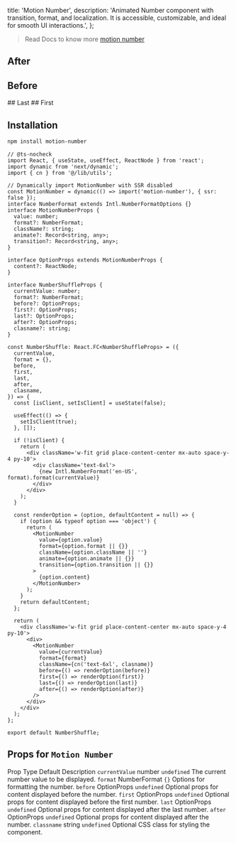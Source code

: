 

  title: 'Motion Number',
  description:
    'Animated Number component with transition, format, and localization. It is accessible, customizable, and ideal for smooth UI interactions.',
};

> Read Docs to know more [motion number](https://motion-number.barvian.me)

<ComponentCodePreview name='motion-number' hasReTrigger isFitheight />

## After

<ComponentCodePreview name='motion-number-after' hasReTrigger isFitheight />

## Before

<ComponentCodePreview name='motion-number-before' hasReTrigger isFitheight />
## Last

<ComponentCodePreview name='motion-number-last' hasReTrigger isFitheight />
## First

<ComponentCodePreview name='motion-number-first' hasReTrigger isFitheight />

## Installation

```bash
npm install motion-number
```

```tsx number-shuffle.tsx
// @ts-nocheck
import React, { useState, useEffect, ReactNode } from 'react';
import dynamic from 'next/dynamic';
import { cn } from '@/lib/utils';

// Dynamically import MotionNumber with SSR disabled
const MotionNumber = dynamic(() => import('motion-number'), { ssr: false });
interface NumberFormat extends Intl.NumberFormatOptions {}
interface MotionNumberProps {
  value: number;
  format?: NumberFormat;
  className?: string;
  animate?: Record<string, any>;
  transition?: Record<string, any>;
}

interface OptionProps extends MotionNumberProps {
  content?: ReactNode;
}

interface NumberShuffleProps {
  currentValue: number;
  format?: NumberFormat;
  before?: OptionProps;
  first?: OptionProps;
  last?: OptionProps;
  after?: OptionProps;
  clasname?: string;
}

const NumberShuffle: React.FC<NumberShuffleProps> = ({
  currentValue,
  format = {},
  before,
  first,
  last,
  after,
  clasname,
}) => {
  const [isClient, setIsClient] = useState(false);

  useEffect(() => {
    setIsClient(true);
  }, []);

  if (!isClient) {
    return (
      <div className='w-fit grid place-content-center mx-auto space-y-4 py-10'>
        <div className='text-6xl'>
          {new Intl.NumberFormat('en-US', format).format(currentValue)}
        </div>
      </div>
    );
  }

  const renderOption = (option, defaultContent = null) => {
    if (option && typeof option === 'object') {
      return (
        <MotionNumber
          value={option.value}
          format={option.format || {}}
          className={option.className || ''}
          animate={option.animate || {}}
          transition={option.transition || {}}
        >
          {option.content}
        </MotionNumber>
      );
    }
    return defaultContent;
  };

  return (
    <div className='w-fit grid place-content-center mx-auto space-y-4 py-10'>
      <div>
        <MotionNumber
          value={currentValue}
          format={format}
          className={cn('text-6xl', clasname)}
          before={() => renderOption(before)}
          first={() => renderOption(first)}
          last={() => renderOption(last)}
          after={() => renderOption(after)}
        />
      </div>
    </div>
  );
};

export default NumberShuffle;
```

## Props for `Motion Number`

<div className="rounded-lg border bg-background">
  <Table className="border-collapse">
    <TableHeader>
      <TableRow className="hover:bg-transparent">
        <TableHead className="w-[150px] border-r last:border-r-0">Prop</TableHead>
        <TableHead className="w-[150px] border-r last:border-r-0">Type</TableHead>
        <TableHead className="text-right">Default</TableHead>
        <TableHead className="border-r last:border-r-0">Description</TableHead>
      </TableRow>
    </TableHeader>
    <TableBody>
      <TableRow>
        <TableCell className="border-r last:border-r-0">
          <code className="rounded bg-muted px-1 py-0.5">currentValue</code>
        </TableCell>
        <TableCell className="border-r last:border-r-0">
          <Badge variant="secondary" className="font-mono text-xs">number</Badge>
        </TableCell>
        <TableCell className="text-right">
          <code className="rounded bg-muted px-1 py-0.5">undefined</code>
        </TableCell>
        <TableCell className="border-r last:border-r-0">
          The current number value to be displayed.
        </TableCell>
      </TableRow>
      <TableRow>
        <TableCell className="border-r last:border-r-0">
          <code className="rounded bg-muted px-1 py-0.5">format</code>
        </TableCell>
        <TableCell className="border-r last:border-r-0">
          <Badge variant="secondary" className="font-mono text-xs">NumberFormat</Badge>
        </TableCell>
        <TableCell className="text-right">
          <code className="rounded bg-muted px-1 py-0.5">{}</code>
        </TableCell>
        <TableCell className="border-r last:border-r-0">
          Options for formatting the number.
        </TableCell>
      </TableRow>
      <TableRow>
        <TableCell className="border-r last:border-r-0">
          <code className="rounded bg-muted px-1 py-0.5">before</code>
        </TableCell>
        <TableCell className="border-r last:border-r-0">
          <Badge variant="secondary" className="font-mono text-xs">OptionProps</Badge>
        </TableCell>
        <TableCell className="text-right">
          <code className="rounded bg-muted px-1 py-0.5">undefined</code>
        </TableCell>
        <TableCell className="border-r last:border-r-0">
          Optional props for content displayed before the number.
        </TableCell>
      </TableRow>
      <TableRow>
        <TableCell className="border-r last:border-r-0">
          <code className="rounded bg-muted px-1 py-0.5">first</code>
        </TableCell>
        <TableCell className="border-r last:border-r-0">
          <Badge variant="secondary" className="font-mono text-xs">OptionProps</Badge>
        </TableCell>
        <TableCell className="text-right">
          <code className="rounded bg-muted px-1 py-0.5">undefined</code>
        </TableCell>
        <TableCell className="border-r last:border-r-0">
          Optional props for content displayed before the first number.
        </TableCell>
      </TableRow>
      <TableRow>
        <TableCell className="border-r last:border-r-0">
          <code className="rounded bg-muted px-1 py-0.5">last</code>
        </TableCell>
        <TableCell className="border-r last:border-r-0">
          <Badge variant="secondary" className="font-mono text-xs">OptionProps</Badge>
        </TableCell>
        <TableCell className="text-right">
          <code className="rounded bg-muted px-1 py-0.5">undefined</code>
        </TableCell>
        <TableCell className="border-r last:border-r-0">
          Optional props for content displayed after the last number.
        </TableCell>
      </TableRow>
      <TableRow>
        <TableCell className="border-r last:border-r-0">
          <code className="rounded bg-muted px-1 py-0.5">after</code>
        </TableCell>
        <TableCell className="border-r last:border-r-0">
          <Badge variant="secondary" className="font-mono text-xs">OptionProps</Badge>
        </TableCell>
        <TableCell className="text-right">
          <code className="rounded bg-muted px-1 py-0.5">undefined</code>
        </TableCell>
        <TableCell className="border-r last:border-r-0">
          Optional props for content displayed after the number.
        </TableCell>
      </TableRow>
      <TableRow>
        <TableCell className="border-r last:border-r-0">
          <code className="rounded bg-muted px-1 py-0.5">classname</code>
        </TableCell>
        <TableCell className="border-r last:border-r-0">
          <Badge variant="secondary" className="font-mono text-xs">string</Badge>
        </TableCell>
        <TableCell className="text-right">
          <code className="rounded bg-muted px-1 py-0.5">undefined</code>
        </TableCell>
        <TableCell className="border-r last:border-r-0">
          Optional CSS class for styling the component.
        </TableCell>
      </TableRow>
    </TableBody>
  </Table>
</div>
